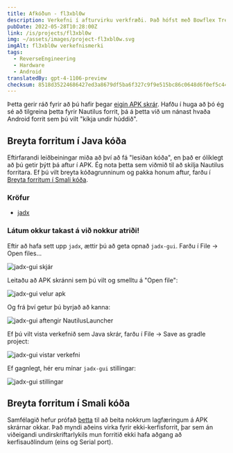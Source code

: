 ```yaml
---
title: Afkóðun - fl3xbl0w
description: Verkefni í afturvirku verkfræði. Það hófst með Bowflex Treadmill 22 en varð að lokum almenn fyrir hvaða Android vél sem seld er af Nautilus Inc. (Nautilus, Bowflex, Schwinn).
pubDate: 2022-05-28T10:28:00Z
link: /is/projects/fl3xbl0w
img: ~/assets/images/project-fl3xbl0w.svg
imgAlt: fl3xbl0w verkefnismerki
tags:
  - ReverseEngineering
  - Hardware
  - Android
translatedBy: gpt-4-1106-preview
checksum: 8518d35224686427ed3a8679df5ba6f327c9f9e515bc86c0648d6f0ef5c44c0d
---
```



Þetta gerir ráð fyrir að þú hafir þegar [eigin APK skrár](/is/projects/fl3xbl0w/backup). Hafðu í huga að þó ég sé að tilgreina þetta fyrir Nautilus forrit, þá á þetta við um nánast hvaða Android forrit sem þú vilt "kíkja undir húddið".

## Breyta forritum í Java kóða

Eftirfarandi leiðbeiningar miða að því að fá "lesiðan kóða", en það er ólíklegt að þú getir þýtt þá aftur í APK. Ég nota þetta sem viðmið til að skilja Nautilus forritara. Ef þú vilt breyta kóðagrunninum og pakka honum aftur, farðu í [Breyta forritum í Smali kóða](#breyta-forritum-i-smali-koda).

### Kröfur

- [jadx](https://github.com/skylot/jadx)

### Látum okkur takast á við nokkur atriði!

Eftir að hafa sett upp `jadx`, ættir þú að geta opnað `jadx-gui`. Farðu í File -> Open files...

<Image src={JadxGUIScreen} alt="jadx-gui skjár" format="webp" />

Leitaðu að APK skránni sem þú vilt og smelltu á "Open file":

<Image src={JadxGUISelect} alt="jadx-gui velur apk" format="webp" />

Og frá því getur þú byrjað að kanna:

<Image src={JadxGUIOpened} alt="jadx-gui aftengir NautilusLauncher" format="webp" />

Ef þú vilt vista verkefnið sem Java skrár, farðu í File -> Save as gradle project:

<Image src={JadxGUISave} alt="jadx-gui vistar verkefni" format="webp" />

Ef gagnlegt, hér eru mínar `jadx-gui` stillingar:

<Image src={JadxGUIPrefs} alt="jadx-gui stillingar" format="webp" />

## Breyta forritum í Smali kóða

Samfélagið hefur prófað [þetta](https://www.reddit.com/r/Bowflex/comments/mi8wdo/unlocking_bowflex_velocore/) til að beita nokkrum lagfæringum á APK skrárnar okkar. Það myndi aðeins virka fyrir ekki-kerfisforrit, þar sem án viðeigandi undirskriftarlykils mun forritið ekki hafa aðgang að kerfisauðlindum (eins og Serial port).
